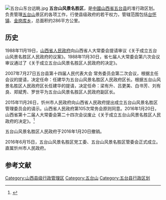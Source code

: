[[File:五台山东台远眺.jpg|thumb]]
'''五台山风景名胜区'''，是[[中華人民共和國|中國]][[山西省|山西省]][[五台县|五台县]]的准行政区划。负责管理[[五台山|五台山]]景区的各项工作，行使县级政府的若干权力，管辖范围包括[[台怀镇|台怀镇]]、[[金岗库乡|金岗库乡]]，总面积约286平方公里。

==历史==
1988年11月19日，[[山西省人民政府|山西省人民政府]]向山西省人大常委会提请审议《关于成立五台山风景名胜区人民政府的议案》。1988年11月30日，省七届人大常委会第六次会议审议通过了《关于成立五台山风景名胜区人民政府的决定》。

2007年7月27日五台县第十四届人民代表大会 常务委员会第二次会议，根据主任会议的提请，决定任命：任建华为五台山风景名胜区人民政府区长。根据五台山风景名胜区人民政府区长任建华的提请，决定任命：梁有升、吕更美、白书芳、刘有良、郑斌秀、罗世平为五台山风景名胜区人民政府副区长。

2015年11月26日，忻州市人民政府向山西省人民政府提出成立五台山风景名胜区管理委员会的请示。山西省人民政府第105次常务会原则同意。2016年1月20日，山西省第十二届人大常委会第二十四次会议废止《关于成立五台山风景名胜区人民政府的决定》。<ref>{{Cite web |url=http://news.china.com.cn/rollnews/news/live/2016-01/21/content_35065017.htm |title=黄河新闻网：《五台山风景区人民政府被撤销 将成立管委会》 |accessdate=2017-03-29 |archive-date=2017-03-30 |archive-url=https://web.archive.org/web/20170330004528/http://news.china.com.cn/rollnews/news/live/2016-01/21/content_35065017.htm |dead-url=no }}</ref>

五台山风景名胜区人民政府于2016年1月20日撤销。

2016年6月15日，五台山风景名胜区党工委、五台山风景名胜区管委会正式成立。直属忻州市人民政府。

==参考文献==
{{Reflist}}

[[Category:山西县级行政管理区|Category:山西县级行政管理区]]
[[Category:五台山|Category:五台山]]
[[Category:五台县行政区划|Category:五台县行政区划]]